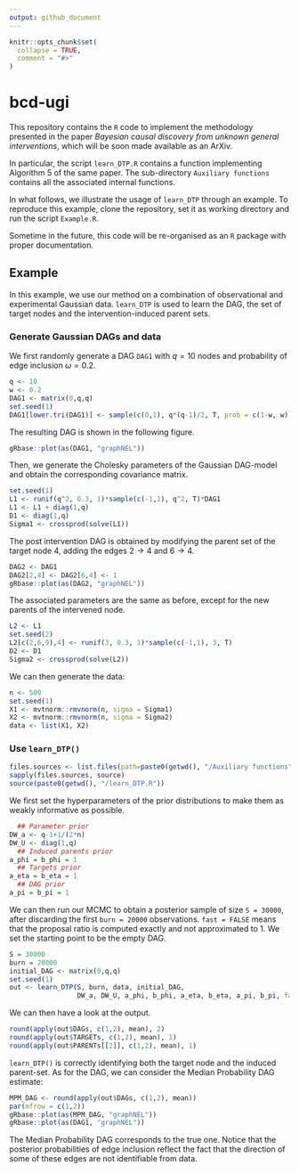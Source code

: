 ```yaml
---
output: github_document
---
```


<!-- README.md is generated from README.Rmd. Please edit that file -->

```r
knitr::opts_chunk$set(
  collapse = TRUE,
  comment = "#>"
)
```

# bcd-ugi

<!-- badges: start -->
<!-- badges: end -->


This repository contains the `R` code to implement the methodology presented in the paper *Bayesian causal discovery from unknown general interventions*, which will be soon made available as an ArXiv. 

In particular, the script `learn_DTP.R` contains a function implementing Algorithm $5$ of the same paper. The sub-directory `Auxiliary functions` contains all the associated internal functions.

In what follows, we illustrate the usage of `learn_DTP` through an example. To reproduce this example, clone the repository, set it as working directory and run the script `Example.R`. 

Sometime in the future, this code will be re-organised as an `R` package with proper documentation. 

## Example

In this example, we use our method on a combination of observational and experimental Gaussian data. `learn_DTP` is used to learn the DAG, the set of target nodes and the intervention-induced parent sets.

### Generate Gaussian DAGs and data

We first randomly generate a DAG `DAG1` with $q = 10$ nodes and probability of edge inclusion $\omega = 0.2$.

```r
q <- 10
w <- 0.2
DAG1 <- matrix(0,q,q)
set.seed(1)
DAG1[lower.tri(DAG1)] <- sample(c(0,1), q*(q-1)/2, T, prob = c(1-w, w))
```

The resulting DAG is shown in the following figure.

```r
gRbase::plot(as(DAG1, "graphNEL"))
```

Then, we generate the Cholesky parameters of the Gaussian DAG-model and obtain the corresponding covariance matrix. 

```r
set.seed(1)
L1 <- runif(q^2, 0.3, 1)*sample(c(-1,1), q^2, T)*DAG1
L1 <- L1 + diag(1,q)
D1 <- diag(1,q)
Sigma1 <- crossprod(solve(L1))
```

The post intervention DAG is obtained by modifying the parent set of the target node $4$, adding the edges $2 \to 4$ and $6 \to 4$.

```r
DAG2 <- DAG1
DAG2[2,4] <- DAG2[6,4] <- 1
gRbase::plot(as(DAG2, "graphNEL"))
```

The associated parameters are the same as before, except for the new parents of the intervened node. 

```r
L2 <- L1
set.seed(2)
L2[c(2,6,9),4] <- runif(3, 0.3, 1)*sample(c(-1,1), 3, T)
D2 <- D1
Sigma2 <- crossprod(solve(L2))
```

We can then generate the data: 

```r
n <- 500
set.seed(1)
X1 <- mvtnorm::rmvnorm(n, sigma = Sigma1)
X2 <- mvtnorm::rmvnorm(n, sigma = Sigma2)
data <- list(X1, X2)
```

### Use `learn_DTP()`

```r
files.sources <- list.files(path=paste0(getwd(), "/Auxiliary functions") ,full.names = TRUE)
sapply(files.sources, source)
source(paste0(getwd(), "/learn_DTP.R"))
```

We first set the hyperparameters of the prior distributions to make them as weakly informative as possible. 

```r
  ## Parameter prior
DW_a <- q-1+1/(2*n)
DW_U <- diag(1,q)
  ## Induced parents prior
a_phi = b_phi = 1
  ## Targets prior
a_eta = b_eta = 1
  ## DAG prior
a_pi = b_pi = 1
```

We can then run our MCMC to obtain a posterior sample of size `S = 30000`, after discarding the first `burn = 20000` observations. `fast = FALSE` means that the proposal ratio is computed exactly and not approximated to 1. We set the starting point to be the empty DAG. 

```r
S = 30000
burn = 20000
initial_DAG <- matrix(0,q,q)
set.seed(1)
out <- learn_DTP(S, burn, data, initial_DAG, 
                 DW_a, DW_U, a_phi, b_phi, a_eta, b_eta, a_pi, b_pi, fast = FALSE)
```

We can then have a look at the output. 

```r
round(apply(out$DAGs, c(1,2), mean), 2)
round(apply(out$TARGETs, c(1,2), mean), 1)
round(apply(out$PARENTs[[2]], c(1,2), mean), 1)
```

`learn_DTP()` is correctly identifying both the target node and the induced parent-set. As for the DAG, we can consider the Median Probability DAG estimate:

```r
MPM_DAG <- round(apply(out$DAGs, c(1,2), mean))
par(mfrow = c(1,2))
gRbase::plot(as(MPM_DAG, "graphNEL"))
gRbase::plot(as(DAG1, "graphNEL"))
```

The Median Probability DAG corresponds to the true one. Notice that the posterior probabilities of edge inclusion reflect the fact that the direction of some of these edges are not identifiable from data. 
